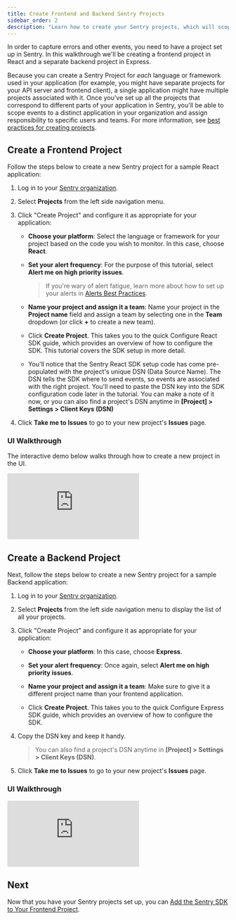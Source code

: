 ```yaml
---
title: Create Frontend and Backend Sentry Projects
sidebar_order: 2
description: "Learn how to create your Sentry projects, which will scope events to distinct pieces of your application landscape."
---
```


In order to capture errors and other events, you need to have a project set up in Sentry. In this walkthrough we'll be creating a frontend project in React and a separate backend project in Express.

Because you can create a Sentry Project for _each_ language or framework used in your application (for example, you might have separate projects for your API server and frontend client), a single application might have multiple projects associated with it. Once you've set up all the projects that correspond to different parts of your application in Sentry, you'll be able to scope events to a distinct application in your organization and assign responsibility to specific users and teams. For more information, see [best practices for creating projects](/organization/getting-started/#4-create-projects).

## Create a Frontend Project

Follow the steps below to create a new Sentry project for a sample React application:

1. Log in to your [Sentry organization](https://sentry.io).

1. Select **Projects** from the left side navigation menu.

1. Click "Create Project" and configure it as appropriate for your application:

   - **Choose your platform**: Select the language or framework for your project based on the code you wish to monitor. In this case, choose **React**.

   - **Set your alert frequency**: For the purpose of this tutorial, select **Alert me on high priority issues**.

     > If you're wary of alert fatigue, learn more about how to set up your alerts in [Alerts Best Practices](/product/alerts/best-practices/).

   - **Name your project and assign it a team**: Name your project in the **Project name** field and assign a team by selecting one in the **Team** dropdown (or click **+** to create a new team).

   - Click **Create Project**. This takes you to the quick Configure React SDK guide, which provides an overview of how to configure the SDK. This tutorial covers the SDK setup in more detail.

   - You'll notice that the Sentry React SDK setup code has come pre-populated with the project's unique DSN (Data Source Name). The DSN tells the SDK where to send events, so events are associated with the right project. You'll need to paste the DSN key into the SDK configuration code later in the tutorial. You can make a note of it now, or you can also find a project's DSN anytime in **[Project] > Settings > Client Keys (DSN)**

1. Click **Take me to Issues** to go to your new project's **Issues** page.

### UI Walkthrough

The interactive demo below walks through how to create a new project in the UI.

<div
  style={{
    height: "0px",
    paddingBottom: "calc(56.88524590163935% + 41px)",
    position: "relative",
    width: "100%",
  }}
>
  <iframe
    src="https://demo.arcade.software/4z9l5xNZfpXFGAFc03az?embed"
    frameborder="0"
    loading="lazy"
    webkitallowfullscreen
    mozallowfullscreen
    allowfullscreen
    allow="fullscreen;"
    style={{
      colorScheme: "light",
      height: "100%",
      left: "0px",
      position: "absolute",
      top: "0px",
      width: "100%",
    }}
    title="FE Tutorial -> Create Project"
  ></iframe>
</div>

## Create a Backend Project

Next, follow the steps below to create a new Sentry project for a sample Backend application:

1. Log in to your [Sentry organization](https://sentry.io).

1. Select **Projects** from the left side navigation menu to display the list of all your projects.

1. Click "Create Project" and configure it as appropriate for your application:

   - **Choose your platform**: In this case, choose **Express**.

   - **Set your alert frequency**: Once again, select **Alert me on high priority issues**.

   - **Name your project and assign it a team**: Make sure to give it a different project name than your frontend application.

   - Click **Create Project**. This takes you to the quick Configure Express SDK guide, which provides an overview of how to configure the SDK.

1. Copy the DSN key and keep it handy.

   > You can also find a project's DSN anytime in **[Project] > Settings > Client Keys (DSN)**.

1. Click **Take me to Issues** to go to your new project's **Issues** page.

### UI Walkthrough

<div
  style={{
    height: "0px",
    paddingBottom: "calc(56.88524590163935% + 41px)",
    position: "relative",
    width: "100%",
  }}
>
  <iframe
    src="https://demo.arcade.software/YXX8LAOHGSP4mWWBMMtM?embed"
    frameborder="0"
    loading="lazy"
    webkitallowfullscreen
    mozallowfullscreen
    allowfullscreen
    allow="fullscreen;"
    style={{
      colorScheme: "light",
      height: "100%",
      left: "0px",
      position: "absolute",
      top: "0px",
      width: "100%",
    }}
    title="Tracing Tutorial -> Create Express Project"
  ></iframe>
</div>

## Next

Now that you have your Sentry projects set up, you can [Add the Sentry SDK to Your Frontend Project](/product/sentry-basics/distributed-tracing/initialize-sentry-sdk-frontend/).
